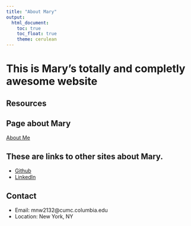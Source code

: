 ```yaml
---
title: "About Mary"
output: 
  html_document:
    toc: true
    toc_float: true
    theme: cerulean
---
```


# This is Mary's totally and completly awesome website
## Resources

## Page about Mary

[About Me](about.html)

## These are links to other sites about Mary. 

* [Github](https://github.com/mnw2132)
* [LinkedIn](https://www.linkedin.com/in/mary-williams106/)

## Contact
- Email: mnw2132@cumc.columbia.edu
- Location: New York, NY

